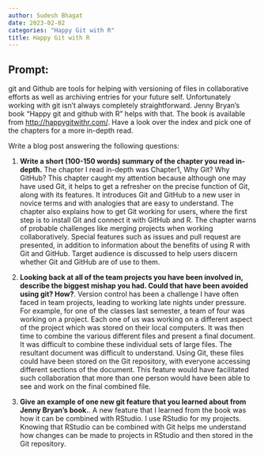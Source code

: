 ```yaml
---
author: Sudesh Bhagat
date: 2023-02-02
categories: "Happy Git with R"
title: Happy Git with R
---
```



## Prompt:

git and Github are tools for helping with versioning of files in collaborative efforts as well as archiving entries for your future self. 
Unfortunately working with git isn't always completely straightforward. 
Jenny Bryan's book "Happy git and github with R" helps with that. The book is available from [http://happygitwithr.com/](http://happygitwithr.com/). Have a look over the index and pick one of the chapters for a more in-depth read.

Write a blog post answering the following questions: 

1. **Write a short (100-150 words) summary of the chapter you read in-depth.**
The chapter I read in-depth was Chapter1, Why Git? Why GitHub? This chapter caught my attention because although one may have used Git, it helps to get a refresher on the precise function of Git, along with its features. It introduces Git and GitHub to a new user in novice terms and with analogies that are easy to understand. The chapter also explains how to get Git working for users, where the first step is to install Git and connect it with GitHub and R. The chapter warns of probable challenges like merging projects when working collaboratively. Special features such as issues and pull request are presented, in addition to information about the benefits of using R with Git and GitHub. Target audience is discussed to help users discern whether Git and GitHub are of use to them.

2. **Looking back at all of the team projects you have been involved in, describe the biggest mishap you had. Could that have been avoided using git? How?**.
Version control has been a challenge I have often faced in team projects, leading to working late nights under pressure. For example, for one of the classes last semester, a team of four was working on a project. Each one of us was working on a different aspect of the project which was stored on their local computers. It was then time to combine the various different files and present a final document. It was difficult to combine these individual sets of large files. The resultant document was difficult to understand. Using Git, these files could have been stored on the Git repository, with everyone accessing different sections of the document. This feature would have facilitated such collaboration that more
than one person would have been able to see and work on the final combined file.

3. **Give an example of one new git feature that you learned about from Jenny Bryan's book.**.
A new feature that I learned from the book was how it can be combined with RStudio. I use RStudio for my projects. Knowing that RStudio can be combined with Git helps me understand how changes can be made to projects in RStudio and then stored in the Git repository.
